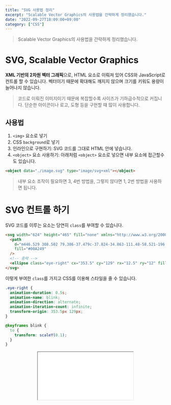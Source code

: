 ```yaml
---
title: "SVG 사용법 정리"
excerpt: "Scalable Vector Graphics의 사용법을 간략하게 정리했습니다."
date: "2022-09-27T18:09:00+09:00"
category: ["CSS"]
---
```


> Scalable Vector Graphics의 사용법을 간략하게 정리했습니다.

# SVG, Scalable Vector Graphics

**XML 기반의 2차원 벡터 그래픽**으로, HTML 요소로 이뤄져 있어 CSS와 JavaScript로 컨트롤 할 수 있습니다. 벡터이기 때문에 확대해도 깨지지 않으며 크기를 키워도 용량이 늘어나지 않습니다.

> 코드로 이뤄진 이미지이기 때문에 복잡할수록 사이즈가 기하급수적으로 커집니다. 단순한 아이콘이나 로고, 도형 등을 구현할 때 많이 사용합니다.

## 사용법

1. `<img>` 요소로 넣기
2. CSS `background`로 넣기
3. 인라인으로 구현하기: SVG 코드를 그대로 HTML 안에 넣습니다.
4. `<object>` 요소 사용하기: 아래처럼 `<object>` 요소로 넣으면 내부 요소에 접근할수도 있습니다.

```html
<object data="./image.svg" type="image/svg+xml"></object>
```

> 내부 요소 조작이 필요하면 3, 4번 방법을, 그렇지 않다면 1, 2번 방법을 사용하면 됩니다.

# SVG 컨트롤 하기

SVG 코드를 이루는 요소는 당연히 `class`를 부여할 수 있습니다.

```html
<svg width="624" height="465" fill="none" xmlns="http://www.w3.org/2000/svg">
  <path
    d="m446.529 308.502 79.386-37.479c-37.824-34.863-111.48-58.521-196.146-58.521-123.264 0-223.191 50.142-223.191 112.002 0 61.857 99.927 112.002 223.191 112.002 94.674 0 175.575-29.586 208.011-71.334l-91.251-56.67Z"
    fill="#00A249"
  />
  <!-- 중략 -->
  <ellipse class="eye-right" cx="353.5" cy="129" rx="12.5" ry="12" fill="#000" />
</svg>
```

이렇게 부여한 `class`를 가지고 CSS를 이용해 스타일을 줄 수 있습니다.

```css
.eye-right {
  animation-duration: 0.5s;
  animation-name: blink;
  animation-direction: alternate;
  animation-iteration-count: infinite;
  transform-origin: 353.5px 129px;
}

@keyframes blink {
  to {
    transform: scaleY(0.1);
  }
}
```

<p align='center'>
  <iframe src='../examples/LikeLion/9월27일/svg.html' className='h-[500px] w-full'></iframe>
</p>

